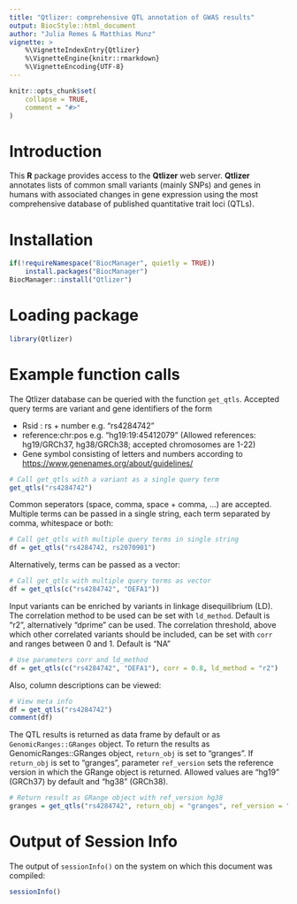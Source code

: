 ```yaml
---
title: "Qtlizer: comprehensive QTL annotation of GWAS results"
output: BiocStyle::html_document
author: "Julia Remes & Matthias Munz"
vignette: >
    %\VignetteIndexEntry{Qtlizer}
    %\VignetteEngine{knitr::rmarkdown}
    %\VignetteEncoding{UTF-8}
---
```



```r
knitr::opts_chunk$set(
    collapse = TRUE,
    comment = "#>"
)
```

# Introduction 
This **R** package provides access to the **Qtlizer** web server. **Qtlizer** annotates lists of common small variants (mainly SNPs) and genes in humans with associated changes in gene expression using the most comprehensive database of published quantitative trait loci (QTLs).


# Installation
```r
if(!requireNamespace("BiocManager", quietly = TRUE))
    install.packages("BiocManager")
BiocManager::install("Qtlizer")
```

# Loading package
```r
library(Qtlizer)
```

# Example function calls
The Qtlizer database can be queried  with the function `get_qtls`. Accepted query terms are variant and gene identifiers of the form

+ Rsid : rs + number e.g. "rs4284742"
+ reference:chr:pos e.g. "hg19:19:45412079" (Allowed references: hg19/GRCh37, hg38/GRCh38; accepted chromosomes are 1-22)
+ Gene symbol consisting of letters and numbers according to  [https://www.genenames.org/about/guidelines/]( https://www.genenames.org/about/guidelines/)

```r
# Call get_qtls with a variant as a single query term
get_qtls("rs4284742")
```

Common seperators (space, comma, space + comma, ...) are accepted. Multiple terms can be passed in a single string, each term separated by comma, whitespace or both:
```r
# Call get_qtls with multiple query terms in single string
df = get_qtls("rs4284742, rs2070901")
```

Alternatively, terms can be passed as a vector:
```r
# Call get_qtls with multiple query terms as vector
df = get_qtls(c("rs4284742", "DEFA1"))
```

Input variants can be enriched by variants in linkage disequilibrium (LD). The correlation method to be used can be set with `ld_method`. Default is "r2", alternatively "dprime" can be used. The correlation threshold, above which other correlated variants should be included, can be set with `corr` and ranges between 0 and 1. Default is "NA"
```r
# Use parameters corr and ld_method
df = get_qtls(c("rs4284742", "DEFA1"), corr = 0.8, ld_method = "r2")
```

Also, column descriptions can be viewed:
```r
# View meta info
df = get_qtls("rs4284742")
comment(df)
```

The QTL results is returned as data frame by default or as `GenomicRanges::GRanges` object. To return the results as GenomicRanges::GRanges object, `return_obj` is set to "granges". If `return_obj` is set to "granges", parameter `ref_version` sets the reference version in which the GRange object is returned. Allowed values are "hg19" (GRCh37) by default and "hg38" (GRCh38).
```r
# Return result as GRange object with ref_version hg38
granges = get_qtls("rs4284742", return_obj = "granges", ref_version = "hg38")
```

# Output of Session Info
The output of ```sessionInfo()``` on the system 
on which this document was compiled: 
```r
sessionInfo()
```

